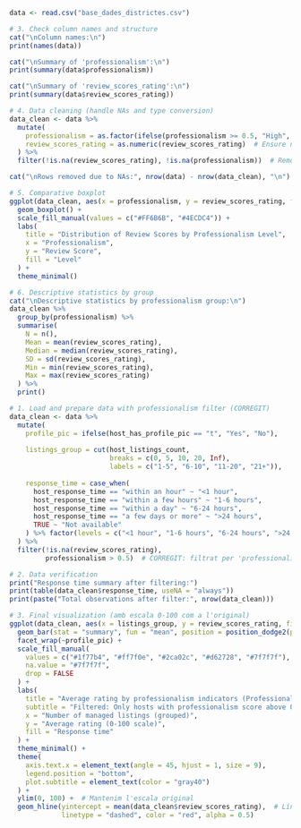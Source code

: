 ```r
data <- read.csv("base_dades_districtes.csv")
```

```r
# 3. Check column names and structure
cat("\nColumn names:\n")
print(names(data))

cat("\nSummary of 'professionalism':\n")
print(summary(data$professionalism))

cat("\nSummary of 'review_scores_rating':\n")
print(summary(data$review_scores_rating))

# 4. Data cleaning (handle NAs and type conversion)
data_clean <- data %>%
  mutate(
    professionalism = as.factor(ifelse(professionalism >= 0.5, "High", "Low")),  # Classify using threshold 0.5
    review_scores_rating = as.numeric(review_scores_rating)  # Ensure numeric
  ) %>%
  filter(!is.na(review_scores_rating), !is.na(professionalism))  # Remove missing values

cat("\nRows removed due to NAs:", nrow(data) - nrow(data_clean), "\n")

# 5. Comparative boxplot
ggplot(data_clean, aes(x = professionalism, y = review_scores_rating, fill = professionalism)) +
  geom_boxplot() +
  scale_fill_manual(values = c("#FF6B6B", "#4ECDC4")) +
  labs(
    title = "Distribution of Review Scores by Professionalism Level",
    x = "Professionalism",
    y = "Review Score",
    fill = "Level"
  ) +
  theme_minimal()

# 6. Descriptive statistics by group
cat("\nDescriptive statistics by professionalism group:\n")
data_clean %>%
  group_by(professionalism) %>%
  summarise(
    N = n(),
    Mean = mean(review_scores_rating),
    Median = median(review_scores_rating),
    SD = sd(review_scores_rating),
    Min = min(review_scores_rating),
    Max = max(review_scores_rating)
  ) %>%
  print()
```

```r
# 1. Load and prepare data with professionalism filter (CORREGIT)
data_clean <- data %>%
  mutate(
    profile_pic = ifelse(host_has_profile_pic == "t", "Yes", "No"),
    
    listings_group = cut(host_listings_count,
                         breaks = c(0, 5, 10, 20, Inf),
                         labels = c("1-5", "6-10", "11-20", "21+")),
    
    response_time = case_when(
      host_response_time == "within an hour" ~ "<1 hour",
      host_response_time == "within a few hours" ~ "1-6 hours",
      host_response_time == "within a day" ~ "6-24 hours",
      host_response_time == "a few days or more" ~ ">24 hours",
      TRUE ~ "Not available"
    ) %>% factor(levels = c("<1 hour", "1-6 hours", "6-24 hours", ">24 hours", "Not available"))
  ) %>%
  filter(!is.na(review_scores_rating),
         professionalism > 0.5)  # CORREGIT: filtrat per 'professionalism' (sense 'e' final)

# 2. Data verification
print("Response time summary after filtering:")
print(table(data_clean$response_time, useNA = "always"))
print(paste("Total observations after filter:", nrow(data_clean)))

# 3. Final visualization (amb escala 0-100 com a l'original)
ggplot(data_clean, aes(x = listings_group, y = review_scores_rating, fill = response_time)) +
  geom_bar(stat = "summary", fun = "mean", position = position_dodge2(preserve = "single")) +
  facet_wrap(~profile_pic) +
  scale_fill_manual(
    values = c("#1f77b4", "#ff7f0e", "#2ca02c", "#d62728", "#7f7f7f"),
    na.value = "#7f7f7f",
    drop = FALSE
  ) +
  labs(
    title = "Average rating by professionalism indicators (Professionalism > 0.5)",
    subtitle = "Filtered: Only hosts with professionalism score above 0.5",
    x = "Number of managed listings (grouped)",
    y = "Average rating (0-100 scale)",
    fill = "Response time"
  ) +
  theme_minimal() +
  theme(
    axis.text.x = element_text(angle = 45, hjust = 1, size = 9),
    legend.position = "bottom",
    plot.subtitle = element_text(color = "gray40")
  ) +
  ylim(0, 100) +  # Mantenim l'escala original
  geom_hline(yintercept = mean(data_clean$review_scores_rating),  # Línia mitjana global
             linetype = "dashed", color = "red", alpha = 0.5)

```